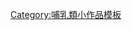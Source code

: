 {{Asbox
|image = Baleine à bosse et son baleineau 2.jpg
|pix = 30
|subject = [[鯨下目]]相關
|category = 鯨下目小作品
|tempsort =
|name = Template:Cetacea-stub
}}<noinclude>
[[Category:哺乳類小作品模板]]
</noinclude>